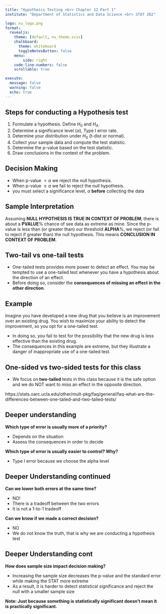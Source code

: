 ```yaml
---
title: "Hypothesis Testing <br> Chapter 12 Part 1"
institute: "Department of Statistics and Data Science <br> STAT 202"

logo: nu_logo.png
format: 
  revealjs:
    theme: [default, nu_theme.scss]
    chalkboard:
      theme: whiteboard
      toggleNotesButton: false
    menu:
        side: right
    code-line-numbers: false
    scrollable: true

execute:
  message: false
  warning: false
  echo: true
---
```


## Steps for conducting a Hypothesis test

1.  Formulate a hypothesis. Define $H_0$ and $H_A$.
2.  Determine a significance level ($\alpha$), Type I error rate.
3.  Determine your distribution under $H_0$ (t-dist or normal).
4.  Collect your sample data and compute the test statistic.
5.  Determine the p-value based on the test statistic.
6.  Draw conclusions in the context of the problem.

## Decision Making

-   When p-value $< \alpha$ we reject the null hypothesis.
-   When p-value $\geq \alpha$ we fail to reject the null hypothesis.
-   you must select a significance level, $\alpha$ **before** collecting the data

## Sample Interpretation

Assuming **NULL HYPOTHESIS IS TRUE IN CONTEXT OF PROBLEM**, there is about a **PVALUE**% chance of see data as extreme as mine. Since the p-value is less than (or greater than) our threshold **ALPHA**%, we reject (or fail to reject if greater than) the null hypothesis. This means **CONCLUSION IN CONTEXT OF PROBLEM**.

## Two-tail vs one-tail tests

-   One-tailed tests provides more power to detect an effect. You may be tempted to use a one-tailed test whenever you have a hypothesis about the direction of an effect.
-   Before doing so, consider the **consequences of missing an effect in the other direction**.

## Example

Imagine you have developed a new drug that you believe is an improvement over an existing drug. You wish to maximize your ability to detect the improvement, so you opt for a one-tailed test.

-   In doing so, you fail to test for the possibility that the new drug is less effective than the existing drug.
-   The consequences in this example are extreme, but they illustrate a danger of inappropriate use of a one-tailed test.

## One-sided vs two-sided tests for this class

-   We focus on **two-tailed** tests in this class because it is the safe option and we do NOT want to miss an effect in the opposite direction.

https://stats.oarc.ucla.edu/other/mult-pkg/faq/general/faq-what-are-the-differences-between-one-tailed-and-two-tailed-tests/

## Deeper understanding

**Which type of error is usually more of a priority?**

-   Depends on the situation
-   Assess the consequences in order to decide

**Which type of error is usually easier to control? Why?**

-   Type I error because we choose the alpha level

## Deeper Understanding continued

**Can we lower both errors at the same time?**

-   NO!
-   There is a tradeoff between the two errors
-   It is not a 1-to-1 tradeoff

**Can we know if we made a correct decision?**

-   NO
-   We do not know the truth, that is why we are conducting a hypothesis test

## Deeper Understanding cont

**How does sample size impact decision making?**

-   Increasing the sample size decreases the p-value and the standard error while making the STAT more extreme
-   As a result, it is harder to detect statistical significance and reject the null with a smaller sample size

**Note: Just because something is statistically significant doesn't mean it is practically significant.**
